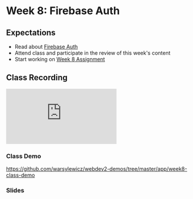 # Week 8: Firebase Auth

## Expectations

- Read about [Firebase Auth](/week8/firebase-auth)
- Attend class and participate in the review of this week's content
- Start working on [Week 8 Assignment](/week8/assignment)

## Class Recording

<iframe
  style={{ width: "100%", aspectRatio: "16/9" }}
  src="https://www.youtube.com/embed/IL22bwd1U-4?si=hHwMH93QbdCnrETU"
  title="YouTube video player"
  frameBorder="0"
  allow="accelerometer; autoplay; clipboard-write; encrypted-media; gyroscope; picture-in-picture; web-share"
  allowFullScreen="allowFullScreen"
></iframe>

### Class Demo

https://github.com/warsylewicz/webdev2-demos/tree/master/app/week8-class-demo

### Slides


<Slideshow file="/week8/slides" />
